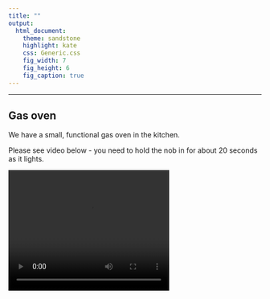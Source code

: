 ```yaml
---
title: ""
output:
  html_document:
    theme: sandstone
    highlight: kate
    css: Generic.css
    fig_width: 7
    fig_height: 6
    fig_caption: true
---
```


***

## Gas oven

We have a small, functional gas oven in the kitchen.

Please see video below - you need to hold the nob in for about 20 seconds as it lights.


<video width="320" height="240" controls>
  <source src="img/Oven.mp4" type="video/mp4">
</video>


